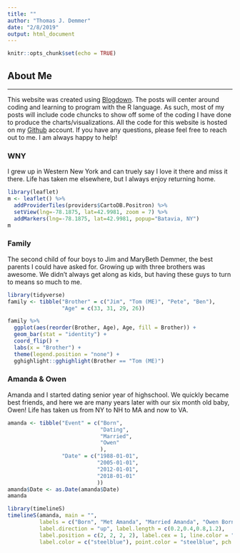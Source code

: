 ```yaml
---
title: ""
author: "Thomas J. Demmer"
date: "2/8/2019"
output: html_document
---
```


```r
knitr::opts_chunk$set(echo = TRUE)
```

## About Me
***

This website was created using [Blogdown](https://bookdown.org/yihui/blogdown/).  The posts will center around coding and learning to program with the R language.  As such, most of my posts will include code chuncks to show off some of the coding I have done to produce the charts/visualizations.  All the code for this website is hosted on my [Github](https://github.com/tdemmer18) account.  If you have any questions, please feel free to reach out to me. I am always happy to help!

### WNY
I grew up in Western New York and can truely say I love it there and miss it there.  Life has taken me elsewhere, but I always enjoy returning home.

```r
library(leaflet)
m <- leaflet() %>%
  addProviderTiles(providers$CartoDB.Positron) %>%
  setView(lng=-78.1875, lat=42.9981, zoom = 7) %>% 
  addMarkers(lng=-78.1875, lat=42.9981, popup="Batavia, NY")
m
```


### Family
The second child of four boys to Jim and MaryBeth Demmer, the best parents I could have asked for.  Growing up with three brothers was awesome.  We didn't always get along as kids, but having these guys to turn to means so much to me.

```r
library(tidyverse)
family <- tibble("Brother" = c("Jim", "Tom (ME)", "Pete", "Ben"), 
                 "Age" = c(33, 31, 29, 26))
```

```r
family %>%
  ggplot(aes(reorder(Brother, Age), Age, fill = Brother)) +
  geom_bar(stat = "identity") +
  coord_flip() +
  labs(x = "Brother") +
  theme(legend.position = "none") +
  gghighlight::gghighlight(Brother == "Tom (ME)")
```

### Amanda & Owen
Amanda and I started dating senior year of highschool.  We quickly became best friends, and here we are many years later with our six month old baby, Owen!  Life has taken us from NY to NH to MA and now to VA.
```r
amanda <- tibble("Event" = c("Born",
                             "Dating",
                             "Married",
                             "Owen"
                             ),
                 "Date" = c("1988-01-01",
                            "2005-01-01", 
                            "2012-01-01", 
                            "2018-01-01"
                            ))
amanda$Date <- as.Date(amanda$Date)
amanda

```


```r
library(timelineS)
timelineS(amanda, main = "",
          labels = c("Born", "Met Amanda", "Married Amanda", "Owen Born"),
          label.direction = "up", label.length = c(0.2,0.4,0.8,1.2), 
          label.position = c(2, 2, 2, 2), label.cex = 1, line.color = "black", 
          label.color = c("steelblue"), point.color = "steelblue", pch = "^")
```







